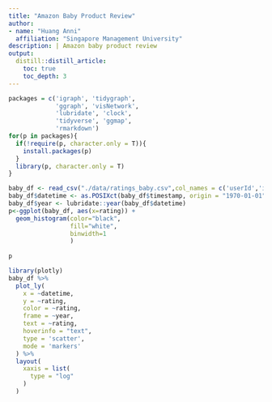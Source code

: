 ```yaml
---
title: "Amazon Baby Product Review"
author:
- name: "Huang Anni"
  affiliation: "Singapore Management University"
description: | Amazon baby product review
output:
  distill::distill_article:
    toc: true
    toc_depth: 3
---
```


```r
packages = c('igraph', 'tidygraph', 
             'ggraph', 'visNetwork', 
             'lubridate', 'clock',
             'tidyverse', 'ggmap',
             'rmarkdown')
for(p in packages){
  if(!require(p, character.only = T)){
    install.packages(p)
  }
  library(p, character.only = T)
}
```

```r
baby_df <- read_csv("./data/ratings_baby.csv",col_names = c('userId','itemId','rating','timestamp'))
baby_df$datetime <- as.POSIXct(baby_df$timestamp, origin = "1970-01-01") 
baby_df$year <- lubridate::year(baby_df$datetime)
p<-ggplot(baby_df, aes(x=rating)) + 
  geom_histogram(color="black", 
                 fill="white",
                 binwidth=1
                 )
  
p

library(plotly)
baby_df %>%
  plot_ly(
    x = ~datetime, 
    y = ~rating, 
    color = ~rating, 
    frame = ~year, 
    text = ~rating, 
    hoverinfo = "text",
    type = 'scatter',
    mode = 'markers'
  ) %>%
  layout(
    xaxis = list(
      type = "log"
    )
  )
```